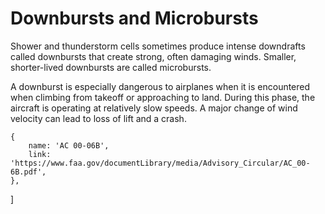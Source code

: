 

# Downbursts and Microbursts

Shower and thunderstorm cells sometimes produce intense downdrafts called
downbursts that create strong, often damaging winds. Smaller, shorter-lived
downbursts are called microbursts.

A downburst is especially dangerous to airplanes when it is encountered when
climbing from takeoff or approaching to land. During this phase, the aircraft is
operating at relatively slow speeds. A major change of wind velocity can lead to
loss of lift and a crash.

    {
        name: 'AC 00-06B',
        link: 'https://www.faa.gov/documentLibrary/media/Advisory_Circular/AC_00-6B.pdf',
    },
]
